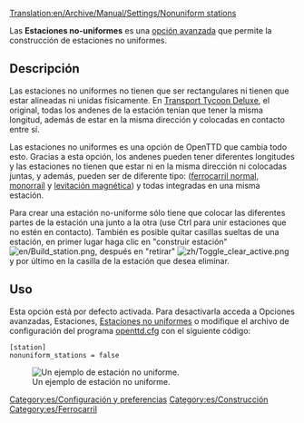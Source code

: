 [[Translation:en/Archive/Manual/Settings/Nonuniform stations]]

Las '''Estaciones no-uniformes''' es una [[es/Archive/Manual/Settings/Opciones avanzadas|opción avanzada]] que permite la construcción de estaciones no uniformes.

== Descripción ==
Las estaciones no uniformes no tienen que ser rectangulares ni tienen que estar alineadas ni unidas físicamente.
En [[es/Archive/OpenTTD/Transport Tycoon Deluxe|Transport Tycoon Deluxe]], el original, todas los andenes de la estación tenían que tener la misma longitud, además de estar en la misma dirección y colocadas en contacto entre sí.

Las estaciones no uniformes es una opción de OpenTTD que cambia todo esto. Gracias a esta opción, los andenes pueden tener diferentes longitudes y las estaciones no tienen que estar ni en la misma dirección ni colocadas juntas, y además, pueden ser de diferente tipo: ([[es/Manual/Base Set/Ferrocarril|ferrocarril normal]], [[es/Manual/Base Set/Monorraíl|monorraíl]] y [[es/Manual/Base Set/MagLev|levitación magnética]]) y todas integradas en una misma estación.

Para crear una estación no-uniforme sólo tiene que colocar las diferentes partes de la estación una junto a la otra (use Ctrl para unir estaciones que no estén en contacto). También es posible quitar casillas sueltas de una estación, en primer lugar haga clic en "construir estación" [[File:en/Build station.png]], después en "retirar" [[File:zh/Toggle clear active.png]] y por último en la casilla de la estación que desea eliminar.

== Uso ==
Esta opción está por defecto activada. Para desactivarla acceda a Opciones avanzadas, Estaciones, [[es/Archive/Manual/Settings/Opciones avanzadas/Estaciones#Estaciones no uniformes|Estaciones no uniformes]] o modifique el archivo de configuración del programa [[es/openttd.cfg|openttd.cfg]] con el siguiente código:
<pre>[station]
nonuniform_stations = false</pre>
[[File:en/nonuniform.png|center|none|frame|Un ejemplo de estación no uniforme.]]

[[Category:es/Configuración y preferencias]]
[[Category:es/Construcción]]
[[Category:es/Ferrocarril]]